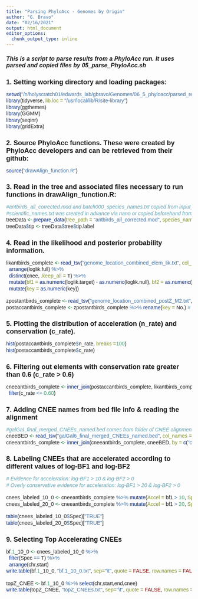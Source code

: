 ```yaml
---
title: "Parsing PhyloAcc - Genomes by Origin"
author: "G. Bravo"
date: "02/16/2021"
output: html_document
editor_options: 
  chunk_output_type: inline
---
```


<style type="text/css">

body{ /* Normal  */
      font-size: 14px;
  }
td {  /* Table  */
  font-size: 10px;
}
h1.title {
  font-size: 22px;
  color: DarkBlue;
  font-family: Arial, Helvetica, sans-serif;
}
h1 { /* Header 1 */
  font-size: 18px;
  font-weight: bold;
  font-family: Arial, Helvetica, sans-serif;
}
h2 { /* Header 2 */
  font-size: 16px;
  font-family: Arial, Helvetica, sans-serif;
  font-style: oblique;
}
h3 { /* Header 3 */
  font-size: 14px;
  font-family: Arial, Helvetica, sans-serif;
  font-style: oblique;
}
code.r{ /* Code block */
    font-size: 14px;
    font-family: Arial, Helvetica, sans-serif;
    font-stretch: expanded;
}
pre { /* Code block - determines code spacing between lines */
    font-size: 14px;
    font-family: Arial, Helvetica, sans-serif;
}
</style>

## This is a script to parse results from a PhyloAcc run. It uses parsed and copied files by 05_parse_PhyloAcc.sh

# 1. Setting working directory and loading packages:

```r
setwd("/n/holyscratch01/edwards_lab/gbravo/Genomes/06_5_phyloacc/parsed_results")
library(tidyverse, lib.loc = "/usr/local/lib/R/site-library")
library(ggthemes)
library(GGMM)
library(seqinr)
library(gridExtra)
```

# 2. Source PhyloAcc functions. These were created by PhyloAcc developers and can be retrieved from their github:

```r
source("drawAlign_function.R")
```

# 3. Read in the tree and associated files necessary to run functions in drawAlign_function.R:

```r
#antbirds_all_corrected.mod and batch000_species_names.txt copied from input_data and outputs beforehand.
#scientific_names.txt was created in advance via nano or copied beforehand from a previous run.
treeData <- prepare_data(tree_path = "antbirds_all_corrected.mod", species_name = "batch000_species_names.txt", common_name = "scientific_names.txt")
treeData$tip <- treeData$tree$tip.label
```

# 4. Read in the likelihood and posterior probability information.

```r
likantbirds_complete <- read_tsv("genome_location_combined_elem_lik.txt", col_names = c("key", "cnee", "loglik.null", "loglik.target", "loglik.full", "logBF1", "logBF2", "loglik_Max_M0", "loglik_Max_M1", "loglik_Max_M2")) %>%
  arrange(loglik.full) %>%
  distinct(cnee, .keep_all = T) %>%
  mutate(bf1 = as.numeric(loglik.target) - as.numeric(loglik.null), bf2 = as.numeric(loglik.target) - as.numeric(loglik.full)) %>%
  mutate(key = as.numeric(key))

zpostantbirds_complete <- read_tsv("genome_location_combined_postZ_M2.txt", col_types = cols(.default = "d"))
postaccantbirds_complete <- zpostantbirds_complete %>% rename(key = No.) # Renaming column so both tables can talk to each other using "key."

```

# 5. Plotting the distribution of acceleration (n_rate) and conservation (c_rate).

```r
hist(postaccantbirds_complete$n_rate, breaks =100)
hist(postaccantbirds_complete$c_rate)
```


# 6. Filtering out elements with conservation rate greater than 0.6 (c_rate > 0.6)

```r
cneeantbirds_complete <- inner_join(postaccantbirds_complete, likantbirds_complete, by = c("key" = "key")) %>%
  filter(c_rate <= 0.60)
```

# 7. Adding CNEE names from bed file info & reading the alignment

```r
#galGal_final_merged_CNEEs_named.bed comes from folder of CNEE alignments
cneeBED <- read_tsv("galGal6_final_merged_CNEEs_named.bed", col_names = c("chr", "start", "end", "cnee"))
cneeantbirds_complete <- inner_join(cneeantbirds_complete, cneeBED, by = c("cnee" = "cnee"))
```

# 8. Labeling CNEEs that are accelerated according to different values of log-BF1 and log-BF2

```r
# Evidence for acceleration: log-BF1 > 10 & log-BF2 > 0
# Overly conservative evidence for acceleration: log-BF1 > 20 & log-BF2 > 0

cnees_labeled_10_0 <- cneeantbirds_complete %>% mutate(Accel = bf1 > 10, Spec = bf1 > 10 & bf2 > 0) 
cnees_labeled_20_0 <- cneeantbirds_complete %>% mutate(Accel = bf1 > 20, Spec = bf1 > 20 & bf2 > 0)

table(cnees_labeled_10_0$Spec)["TRUE"]
table(cnees_labeled_20_0$Spec)["TRUE"]
```


# 9. Selecting Top Accelerating CNEEs

```r
bf.1_10_0 <- cnees_labeled_10_0 %>%
  filter(Spec == T) %>%
  arrange(chr,start)
write.table(bf.1_10_0, "bf.1_10_0.txt", sep="\t", quote = FALSE, row.names = FALSE)

topZ_CNEE <- bf.1_10_0 %>% select(chr,start,end,cnee)
write.table(topZ_CNEE, "topZ_CNEEs.txt", sep="\t", quote = FALSE, row.names = FALSE)
```

